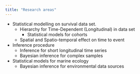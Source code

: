 ```yaml
---
title: "Research areas"
---
```



- Statistical modelling on survival data set. 
    - Hierarchy for Time-Dependent (Longitudinal) in data set
      - Statistical models for cohorts
    - Spatial and Spatio-temporal effect on time to event
        
    
- Inference procedure
    - Inference for short longitudinal time series
    - Bayesian inference for complex samples

- Statistical models for marine ecology
    - Bayesian inference for environmental data sources 



